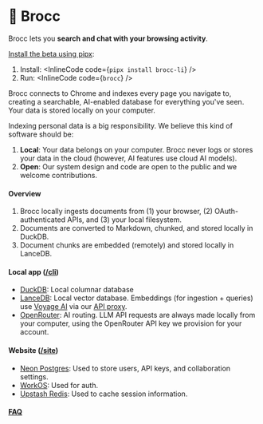 
# 🥦 Brocc



Brocc lets you **search and chat with your browsing activity**.

[Install the beta using pipx](https://brocc.li/faq#installation):

1. Install: <InlineCode code={`pipx install brocc-li`} />
2. Run: <InlineCode code={`brocc`} />

Brocc connects to Chrome and indexes every page you navigate to, creating a searchable, AI-enabled database for everything you've seen. Your data is stored locally on your computer.

<MdxAccordionGroup>
<MdxAccordionItem title="System design" value="system-design">
Indexing personal data is a big responsibility. We believe this kind of software should be:

1. **Local**: Your data belongs on your computer. Brocc never logs or stores your data in the cloud (however, AI features use cloud AI models).
2. **Open**: Our system design and code are open to the public and we welcome contributions.

#### Overview

1. Brocc locally ingests documents from (1) your browser, (2) OAuth-authenticated APIs, and (3) your local filesystem.
2. Documents are converted to Markdown, chunked, and stored locally in DuckDB.
3. Document chunks are embedded (remotely) and stored locally in LanceDB.

#### Local app ([/cli](https://github.com/SubstrateLabs/brocc/tree/main/cli))

- [DuckDB](https://duckdb.org): Local columnar database
- [LanceDB](https://github.com/lancedb/lancedb): Local vector database. Embeddings (for ingestion + queries) use [Voyage AI](https://www.voyageai.com/) via our [API proxy](https://github.com/SubstrateLabs/brocc/blob/main/site/app/api/embed/route.ts).
- [OpenRouter](https://openrouter.ai/docs/quickstart): AI routing. LLM API requests are always made locally from your computer, using the OpenRouter API key we provision for your account.

#### Website ([/site](https://github.com/SubstrateLabs/brocc/tree/main/site))

- [Neon Postgres](https://neon.tech/docs/introduction): Used to store users, API keys, and collaboration settings.
- [WorkOS](https://workos.com): Used for auth.
- [Upstash Redis](https://upstash.com/docs/redis/overall/getstarted): Used to cache session information.
</MdxAccordionItem>
</MdxAccordionGroup>

#### [FAQ](https://brocc.li/faq)
